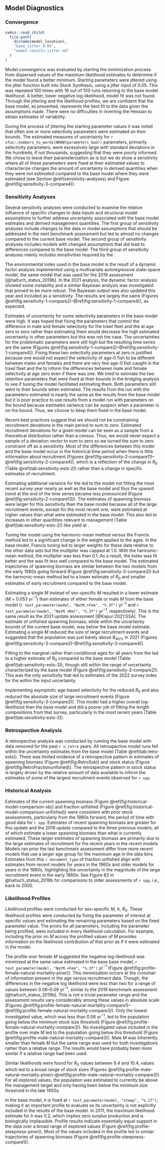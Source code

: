 ## Model Diagnostics

### Convergence

```r
sa4ss::read_child(
  file.path(
    dirname(model_location),
    "base_jitter_0.05",
    "model-results-jitter.md"
  )
)
```

Model convergence was evaluated by starting the minimization process from dispersed values of the maximum likelihood estimates to determine if the model found a better minimum. Starting parameters were jittered using the jitter function built into Stock Synthesis, using a jitter input of 0.05. This was repeated 100 times with 16 out of 100 runs returning to the base model likelihood. A better, lower negative log-likelihood, model fit was not found. Through the jittering and the likelihood profiles, we are confident that the base model, as presented, represents the best fit to the data given the assumptions made. There were no difficulties in inverting the Hessian to obtain estimates of variability.

During the process of jittering the starting parameter values it was noted that often one or more selectivity parameters were estimated on their bounds. The estimated measures of uncertainty for `r xfun::numbers_to_words(NROW(parameters_bad))` parameters, primarily selectivity parameters, were excessively large with standard deviations in the hundreds, if not thousands, suggesting that they were poorly informed. We chose to leave their parameterization as is but we do show a sensitivity where all of these parameters were fixed at their estimated values to characterize changes the amount of uncertainty in derived quantities when they were not estimated compared to the base model where they were estimated (see Section \@ref(sensitivity-analyses) and Figure \@ref(fig:sensitivity-3-compare4)).


### Sensitivity Analyses

Several sensitivity analyses were conducted to examine the relative influence of specific changes to data inputs and structural model assumptions to further address uncertainty associated with the base model estimates and derived management quantities. The first group of sensitivity analyses include changes to the data or model assumptions that should be addressed in the next benchmark assessment but led to almost no changes compared to the current base model. The second group of sensitivity analyses includes models with changed assumptions that did lead to differences compared to the base model. The third group of sensitivity analyses mainly includes sensitivities required by the \gls{tor}.

The environmental index used in the base model is the result of a dynamic factor analysis implemented using a multivariate autoregressive state-space model, the same model that was used for the 2019 assessment [@haltuch_status_2019b]. In the 2021 analysis, the dynamic factor analysis showed some instability and a similar Bayesian analysis was investigated that proved to be more robust. The Bayesian output was also updated this year and included as a sensitivity. The results are largely the same (Figures \@ref(fig:sensitivity-1-compare2)--\@ref(fig:sensitivity-1-compare4)), as expected.

Estimates of uncertainty for some selectivity parameters in the base model were high. It was hoped that fixing the parameters that control the difference in male and female selectivity for the trawl fleet and the \gls{s-tri} at age zero to zero rather than estimating them would decrease the high estimated uncertainty in other parameters but this was not the case. The uncertainties for the problematic parameters were still high but the resulting time series are the same (Figures \@ref(fig:sensitivity-1-compare2)--\@ref(fig:sensitivity-1-compare4)). Fixing these two selectivity parameters at zero is justified because one would not expect the selectivity of age-0 fish to be different between males and females and there are very few age-0 fish caught in the trawl fleet and the \gls{s-tri} to inform the differences between male and female selectivity at age zero even if there was one. We tried to estimate the two retention parameters that were fixed at their bounds in the bridging analysis to see if tuning the model facilitated estimating them. Both parameters still went to their bounds when estimated. The results from the run with the parameters estimated is nearly the same as the results from the base model but it is poor practice to use results from a model run with parameters on the bound because estimates variance can be suspect when a parameter is on the bound. Thus, we choose to keep them fixed in the base model.

Recent best practices suggest that we should not be constraining recruitment deviations in the main period to sum to zero. Estimated recruitment deviations for a given model can be seen as a sample from a theoretical distribution rather than a census. Thus, we would never expect a sample of a deviation vector to sum to zero so we turned the sum to zero constraint off as a sensitivity. Most of the differences between this model and the base model occur in the historical time period when there is little information about recruitment (Figures \@ref(fig:sensitivity-2-compare11)--\@ref(fig:sensitivity-2-compare4)), which is a reflection of the change in $R_0$ (Table \@ref(tab:sensitivity-ests-2)) rather than a change in specific estimates of recruitment. 

Estimating additional variance for the \gls{s-wcgbt} led to the model not fitting the most recent survey year nearly as well as the base model and thus the upward trend at the end of the time series became less pronounced (Figure \@ref(fig:sensitivity-2-compare13)). The estimates of spawning biomass were larger for this sensitivity than the base model because all of the large recruitment events, except for the most recent one, were estimated at higher values than what were estimated in the base model. This also led to increases in other quantities relevant to management (Table \@ref(tab:sensitivity-ests-2)) like yield at \gls{spr}.

Tuning the model using the harmonic-mean method versus the Francis method led to a significant change in the weight applied to the \gls{s-tri} ages. In the base model, Francis tuning led to larger weights for these data relative to the other data sets but the multiplier was capped at 1.0. With the harmonic-mean method, the multiplier was less than 0.1. As a result, the \gls{s-tri} index was fit better and the \gls{s-wcgbt} was fit less well compared to the base model. The estimated trajectories of spawning biomass are similar between the two models from the early 1980s going forward (Figure \@ref(fig:sensitivity-3-compare2)) but the harmonic-mean method led to a lower estimate of $R_0$ and smaller estimates of early recruitment compared to the base model.

Estimating a single $M$ instead of sex-specific $M$ resulted in a lower estimate ($M$ = 0.053 yr$^{-1}$) than estimates of either female or male $M$ from the base model (`r text_parameter(model, "NatM.+Fem", "%.3f")` yr$^{-1}$ and `r text_parameter(model, "NatM.+Mal", "%.3f")` yr$^{-1}$, respectively). This is the same result as the 2021 update assessment [@Kapur:2021:SSA]. The estimate of unfished spawning biomass, while within the uncertainty bounds of the current base model, was below the base model estimate. Estimating a single $M$ reduced the size of large recruitment events and suggested that the population was just barely above $B_{40\%}$ in 2021 (Figures \@ref(fig:sensitivity-3-compare2)--\@ref(fig:sensitivity-3-compare4)).

Fitting to the marginal rather than conditional ages for all years from the \gls{s-wcgbt} led to a higher estimate of $R_0$ compared to the base model (Table \@ref(tab:sensitivity-ests-3)), though still within the range of uncertainty characterized by the base model (Figure \@ref(fig:sensitivity-3-compare2)). This was the only sensitivity that led to estimates of the 2022 survey index for the \gls{s-wcgbt} within the input uncertainty.

Implementing asymptotic age-based selectivity for the \gls{s-wcgbt} reduced $R_0$ and also reduced the absolute size of large recruitment events (Figure \@ref(fig:sensitivity-3-compare2)). This model had a higher overall log-likelihood than the base model and did a poorer job of fitting the length compositions from that survey, particularly in the most recent years (Table \@ref(tab:sensitivity-ests-3)).

### Retrospective Analysis

A retrospective analysis was conducted by running the base model with
data removed for the past `r n_retro` years. All retrospective model runs fell within the uncertainty estimates from the base model (Table \@ref(tab:retro-ests)). There was limited evidence of a retrospective pattern in estimates of spawning biomass (Figure \@ref(fig:RetroSsb)) and stock status (Figure \@ref(fig:RetroFractionunfished)). The retrospective pattern in stock status is largely driven by the relative amount of data available to inform the estimates of some of the largest recruitment events observed for `r spp`.

### Historical Analysis

Estimates of the current spawning biomass (Figure \@ref(fig:historical-model-comparison-sb)) and fraction unfished (Figure \@ref(fig:historical-model-comparison-unfished)) were consistent with prior stock assessments, particularly from the 1980s forward, the period of time with good data for `r spp`. Estimates of recent spawning biomass are greater for this update and the 2019 update compared to the three previous models, all of which estimate a lower spawning biomass than what is currently estimated. These larger estimates of spawning biomass are primarily due to the large estimates of recruitment for the recent years in the recent models. Models ran prior the last benchmark assessment differ from more recent models that use a larger age group for the maximum age in the data bins. Estimates from this `r document_type` of fraction unfished align with estimates from recent models for years in the 1960s and older models for years in the 1980s, highlighting the uncertainty in the magnitude of the large recruitment event in the early 1960s. See Figure 83 in @haltuch_status_2019b for comparisons to older assessments of `r spp`, i.e., back to 2005.

### Likelihood Profiles

Likelihood profiles were conducted for sex-specific $M$, $h$, $R_0$. These likelihood profiles were conducted by fixing the parameter of interest at specific values and estimating the remaining parameters based on the fixed parameter value. The priors for all parameters, including the parameter being profiled, were included in every likelihood calculation. For example, including the prior on $M$ across the profiled values of $M$ provides information on the likelihood contribution of that prior as if it were estimated in the model. 

The profile over female $M$ suggested the negative log-likelihood was minimized at the same value estimated in the base base model,
`r text_parameter(model, "NatM.+Fem", "%.3f")` yr$^{-1}$ (Figure \@ref(fig:profile-female-natural-mortality-piner)). This minimization occurs at the crosshair of information present in the age versus recruitment data. Though, the differences in the negative log likelihood were less than two for a range of values between 0.06--0.09 yr$^{-1}$, similar to the 2019 benchmark assessment [@haltuch_status_2019b]. This is not a trivial parameter range and the assessment results vary considerably among these values in absolute scale (Figures \@ref(fig:profile-female-natural-mortality-compare1)--\@ref(fig:profile-female-natural-mortality-compare3)). Only the lowest investigated value, which was less than 0.06 yr$^{-1}$, led to the population going below the minimum stock size threshold (Figure \@ref(fig:profile-female-natural-mortality-compare3)). No investigated value included in the profile over male $M$ led to the population going below this threshold (Figure \@ref(fig:profile-male-natural-mortality-compare3)). Male $M$ was inherently smaller than female $M$ but the same range was used for both investigations rather than a relative range. The results would have probably been more similar if a relative range had been used.

Similar likelihoods were found for $R_0$ values between 9.4 and 10.4, values which led to a broad range of stock sizes (Figures \@ref(fig:profile-male-natural-mortality-piner)--\@ref(fig:profile-male-natural-mortality-compare3)). For all explored values, the population was estimated to currently be above the management target and only having been below the minimum size threshold in the late 1950s.

In the base model, $h$ is fixed at `r text_parameter(model, "steep", "%.1f")`, making it an important profile to evaluate as its uncertainty is not explicitly included in the results of the base model. In 2011, the maximum likelihood estimate for $h$ was 0.2, which implies zero surplus production and is biologically implausible. Profile results indicate essentially equal support in the data over a broad range of explored values (Figure \@ref(fig:profile-steepness-piner)). Most of the values included in the profile led to similar trajectories of spawning biomass (Figure \@ref(fig:profile-steepness-compare1)).
